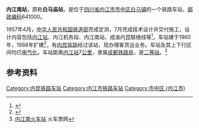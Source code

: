 {{noteTA
|1=zh-cn:始发车次; zh-hk:列車班次;
|2=zh-cn:车次; zh-hk:班次;
}}
{{Infobox China railway station
|车站名称 = 内江南站
|图片 = 
|图片介绍 = 
|其他名称 = 白马庙站
|车站拼音 = Neijiangnan
|英文名称 = Neijiangnan Railway Station
|车站代码 = 46874<ref>{{cite book|title=中华人民共和国铁路车站代码（GB/T 10302-2010）|publisher=中国标准出版社|year=2010|isbn=155066140495|ignore-isbn-error=true|pages=25}}</ref>
|电报码 = NXW
|拼音码 = NJN
|车站地址 = [[四川省|四川省]][[内江市|内江市]]
|坐标 = {{coord|29.541042|N|104.992321|E|display=inline,title}}
|归属 = [[成都铁路局|成都铁路局]][[内江车务段|内江车务段]]
|线路 = [[内昆铁路|内昆铁路]]
|车站等级 = [[二等站_(中铁)|二等站]]
}}
'''内江南站'''，原称'''白马庙站'''，是位于[[四川省|四川省]][[内江市|内江市]][[市中区_(内江市)|市中区]][[白马镇_(内江市)|白马镇]]的一个铁路车站，[[邮政编码|邮政编码]]641000。

1957年4月，[[中华人民共和国铁道部|中华人民共和国铁道部]]完成定测，7月完成技术设计并交付施工，设计内容包括[[内江站|内江站]]、内江机务段、内江南站、成渝内昆联络线等<ref>{{cite book|title=《铁路修建史料, 1949-1962》第1卷|year=1964|location=中华人民共和囯铁道部|pages=299页}}</ref>。车站建于1960年，1988年扩建<ref>{{cite book|author=成都路局志编纂委员会|title=《成都铁路局志, 1903-1988》第1卷|year=1997年|publisher=中国铁道出版社|isbn=9787113027537|pages=180页}}</ref>，有[[内昆铁路|内昆铁路]]经过该站，现办理客货运业务。车站及其上下行区间均已[[电气化|电气化]]。车站距离[[内江站|内江站]]7[[公里|公里]]，隶属[[成都铁路局|成都铁路局]]，是[[二等站_(中铁)|二等站]]。<ref>[http://search.huochepiao.com/huochezhan/jieshao/134.htm 内江南火车站] {{Wayback|url=http://search.huochepiao.com/huochezhan/jieshao/134.htm |date=20170318174450 }}火车票网</ref>

==参考资料==
{{reflist}}
{{start rail box|[[File:China_Railways.svg|16px]] [[中国铁路|中国铁路]]}}
{{s-inop|[[内江站|内江站]]|本线起点}}
{{s-line|[[内六铁路|内六铁路]]<br />{{0}}← 9km 内江南站 10km →}}
{{s-inop|[[凌家场站|凌家场站]]|{{站|六盘水}}方向}}
{{end box}}

{{内昆铁路}}

[[Category:内昆铁路车站|Category:内昆铁路车站]]
[[Category:内江市铁路车站|Category:内江市铁路车站]]
[[Category:市中区_(内江市)|Category:市中区 (内江市)]]
